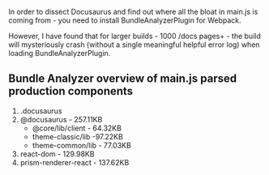 In order to dissect Docusaurus and find out where all the bloat in main.js is coming from - you need to install BundleAnalyzerPlugin for Webpack.

However, I have found that for larger builds - 1000 /docs pages+ - the build will mysteriously crash (without a single meaningful helpful error log) when loading BundleAnalyzerPlugin.

## Bundle Analyzer overview of main.js parsed production components

1. .docusaurus
2. @docusaurus - 257.11KB
   - @core/lib/client - 64.32KB
   - theme-classic/lib -97.22KB
   - theme-common/lib - 77.03KB
3. react-dom - 129.98KB
4. prism-renderer-react - 137.62KB
